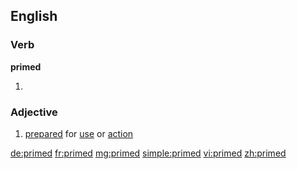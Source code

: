 ==English==

===Verb===
'''primed'''

# {{past of|[[prime]]}}

===Adjective===
{{en-adj|-}}

# [[prepared]] for [[use]] or [[action]]

[[de:primed]]
[[fr:primed]]
[[mg:primed]]
[[simple:primed]]
[[vi:primed]]
[[zh:primed]]